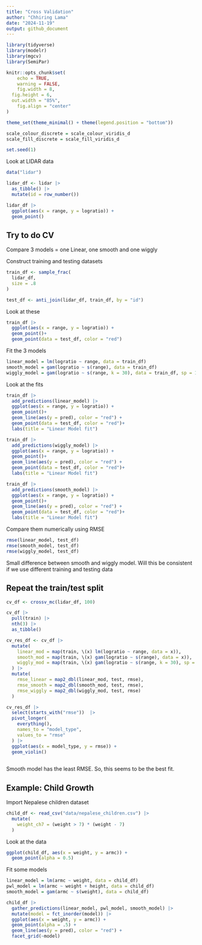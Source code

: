 ```yaml
---
title: "Cross Validation"
author: "Chhiring Lama"
date: "2024-11-19"
output: github_document
---
```


```r
library(tidyverse)
library(modelr)
library(mgcv)
library(SemiPar)

knitr::opts_chunk$set(
	echo = TRUE,
	warning = FALSE,
	fig.width = 8, 
  fig.height = 6,
  out.width = "85%", 
	fig.align = "center"
)

theme_set(theme_minimal() + theme(legend.position = "bottom"))

scale_colour_discrete = scale_colour_viridis_d
scale_fill_discrete = scale_fill_viridis_d

set.seed(1)
```

Look at LIDAR data
```r
data("lidar")

lidar_df <- lidar |> 
  as_tibble() |> 
  mutate(id = row_number())
```

```r
lidar_df |> 
  ggplot(aes(x = range, y = logratio)) + 
  geom_point()
```

## Try to do CV

Compare 3 models = one Linear, one smooth and one wiggly

Construct training and testing datasets
```r
train_df <- sample_frac(
  lidar_df, 
  size = .8
)

test_df <- anti_join(lidar_df, train_df, by = "id")
```

Look at these
```r
train_df |> 
  ggplot(aes(x = range, y = logratio)) + 
  geom_point()+
  geom_point(data = test_df, color = "red")
```

Fit the 3 models
```r
linear_model = lm(logratio ~ range, data = train_df)
smooth_model = gam(logratio ~ s(range), data = train_df)
wiggly_model = gam(logratio ~ s(range, k = 30), data = train_df, sp = 10e-6)
```

Look at the fits
```r
train_df |> 
  add_predictions(linear_model) |> 
  ggplot(aes(x = range, y = logratio)) + 
  geom_point()+
  geom_line(aes(y = pred), color = "red") +
  geom_point(data = test_df, color = "red")+
  labs(title = "Linear Model fit")
```

```r
train_df |> 
  add_predictions(wiggly_model) |> 
  ggplot(aes(x = range, y = logratio)) + 
  geom_point()+
  geom_line(aes(y = pred), color = "red") +
  geom_point(data = test_df, color = "red")+
  labs(title = "Linear Model fit")
```

```r
train_df |> 
  add_predictions(smooth_model) |> 
  ggplot(aes(x = range, y = logratio)) + 
  geom_point()+
  geom_line(aes(y = pred), color = "red") +
  geom_point(data = test_df, color = "red")+
  labs(title = "Linear Model fit")
```

Compare them numerically using RMSE
```r
rmse(linear_model, test_df)
rmse(smooth_model, test_df)
rmse(wiggly_model, test_df)
```

Small difference between smooth and wiggly model. Will this be consistent if we use different training and testing data

## Repeat the train/test split
```r
cv_df <- crossv_mc(lidar_df, 100)

cv_df |>  
  pull(train) |>
  nth(3) |> 
  as_tibble()
```

```r
cv_res_df <- cv_df |> 
  mutate(
    linear_mod = map(train, \(x) lm(logratio ~ range, data = x)), 
    smooth_mod = map(train, \(x) gam(logratio ~ s(range), data = x)), 
    wiggly_mod = map(train, \(x) gam(logratio ~ s(range, k = 30), sp = 10e-6, data = x))
  ) |> 
  mutate(
    rmse_linear = map2_dbl(linear_mod, test, rmse), 
    rmse_smooth = map2_dbl(smooth_mod, test, rmse), 
    rmse_wiggly = map2_dbl(wiggly_mod, test, rmse)
  )
```

```r
cv_res_df |> 
  select(starts_with("rmse"))  |> 
  pivot_longer(
    everything(),
    names_to = "model_type", 
    values_to = "rmse"
  ) |> 
  ggplot(aes(x = model_type, y = rmse)) +
  geom_violin()
  
```

Smooth model has the least RMSE. So, this seems to be the best fit. 

## Example: Child Growth 

Import Nepalese children dataset
```r
child_df <- read_csv("data/nepalese_children.csv") |> 
  mutate(
    weight_ch7 = (weight > 7) * (weight - 7)
  )
```

Look at the data
```r
ggplot(child_df, aes(x = weight, y = armc)) +
  geom_point(alpha = 0.5)
```

Fit some models
```r
linear_model = lm(armc ~ weight, data = child_df)
pwl_model = lm(armc ~ weight + height, data = child_df)
smooth_model = gam(armc ~ s(weight), data = child_df)
```

```r
child_df |> 
  gather_predictions(linear_model, pwl_model, smooth_model) |> 
  mutate(model = fct_inorder(model)) |> 
  ggplot(aes(x = weight, y = armc)) + 
  geom_point(alpha = .5) +
  geom_line(aes(y = pred), color = "red") + 
  facet_grid(~model)
```








